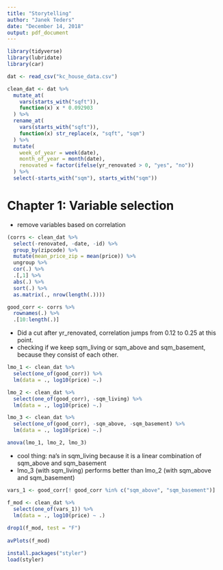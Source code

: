 ```yaml
---
title: "Storytelling"
author: "Janek Teders"
date: "December 14, 2018"
output: pdf_document
---
```


```r
library(tidyverse)
library(lubridate)
library(car)

dat <- read_csv("kc_house_data.csv")

clean_dat <- dat %>%
  mutate_at(
    vars(starts_with("sqft")),
    function(x) x * 0.092903
  ) %>%
  rename_at(
    vars(starts_with("sqft")),
    function(x) str_replace(x, "sqft", "sqm")
  ) %>%
  mutate(
    week_of_year = week(date),
    month_of_year = month(date),
    renovated = factor(ifelse(yr_renovated > 0, "yes", "no"))
  ) %>%
  select(-starts_with("sqm"), starts_with("sqm"))
```

# Chapter 1: Variable selection

- remove variables based on correlation


```r
(corrs <- clean_dat %>%
  select(-renovated, -date, -id) %>%
  group_by(zipcode) %>%
  mutate(mean_price_zip = mean(price)) %>%
  ungroup %>%
  cor(.) %>%
  .[,1] %>%
  abs(.) %>%
  sort(.) %>%
  as.matrix(., nrow(length(.))))

good_corr <- corrs %>%
  rownames(.) %>%
  .[10:length(.)]
```

- Did a cut after yr_renovated, correlation jumps from 0.12 to 0.25 at this point.
- checking if we keep sqm_living or sqm_above and sqm_basement, because they consist of each other.

```r
lmo_1 <- clean_dat %>%
  select(one_of(good_corr)) %>%
  lm(data = ., log10(price) ~.)

lmo_2 <- clean_dat %>%
  select(one_of(good_corr), -sqm_living) %>%
  lm(data = ., log10(price) ~.)

lmo_3 <- clean_dat %>%
  select(one_of(good_corr), -sqm_above, -sqm_basement) %>%
  lm(data = ., log10(price) ~.)

anova(lmo_1, lmo_2, lmo_3)
```

- cool thing: na's in sqm_living because it is a linear combination of sqm_above and sqm_basement
- lmo_3 (with sqm_living) performs better than lmo_2 (with sqm_above and sqm_basement)

```r
vars_1 <- good_corr[! good_corr %in% c("sqm_above", "sqm_basement")]
```
```r
f_mod <- clean_dat %>%
  select(one_of(vars_1)) %>%
  lm(data = ., log10(price) ~ .)
  
drop1(f_mod, test = "F")
  
avPlots(f_mod)
```

```r
install.packages("styler")
load(styler)
```














